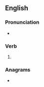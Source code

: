 ==English==

===Pronunciation===
* {{IPA|en|/kɹʌntʃt/}}

===Verb===
{{head|en|verb form}}

# {{en-past of|crunch}}

===Anagrams===
* {{anagrams|en|a=ccdehnru|decrunch}}